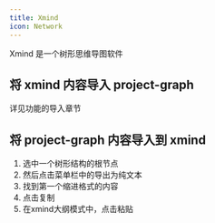 ```yaml
---
title: Xmind
icon: Network
---
```


Xmind 是一个树形思维导图软件

## 将 xmind 内容导入 project-graph

详见功能的导入章节

## 将 project-graph 内容导入到 xmind

1. 选中一个树形结构的根节点
2. 然后点击菜单栏中的导出为纯文本
3. 找到第一个缩进格式的内容
4. 点击复制
5. 在xmind大纲模式中，点击粘贴
